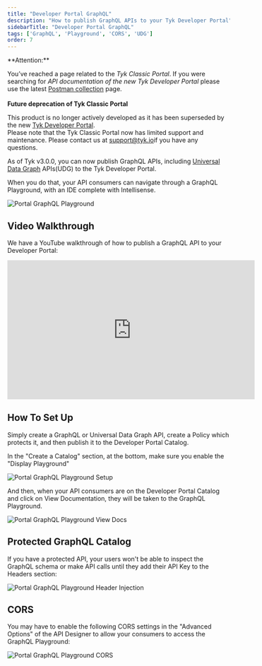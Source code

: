 ```yaml
---
title: "Developer Portal GraphQL"
description: "How to publish GraphQL APIs to your Tyk Developer Portal"
sidebarTitle: "Developer Portal GraphQL"
tags: ['GraphQL', 'Playground', 'CORS', 'UDG']
order: 7
---
```



<Warning>
**Attention:**

You’ve reached a page related to the *Tyk Classic Portal*. If you were searching for *API documentation of the new Tyk
Developer Portal* please use the latest
[Postman collection](/mintdocs/product-stack/tyk-enterprise-developer-portal/api-documentation/tyk-edp-api) page.
<br />
<br />
**Future deprecation of Tyk Classic Portal**

This product is no longer actively developed as it
has been superseded by the new [Tyk Developer Portal](/mintdocs/portal/overview).
<br />
Please note that the Tyk Classic Portal now has limited support and maintenance. Please contact us at
[support@tyk.io](<mailto:support@tyk.io?subject=Tyk classic developer portal>)if you have any questions.
</Warning>


As of Tyk v3.0.0, you can now publish GraphQL APIs, including [Universal Data Graph](/mintdocs/api-management/data-graph#overview) APIs(UDG) to the Tyk Developer Portal.

When you do that, your API consumers can navigate through a GraphQL Playground, with an IDE complete with Intellisense.

<img src="/img/portal/portal-graphql.png" alt="Portal GraphQL Playground" />

## Video Walkthrough

We have a YouTube walkthrough of how to publish a GraphQL API to your Developer Portal:

<iframe width="560" height="315" src="https://www.youtube.com/embed/A2Hn9ub2mNg" frameborder="0" allow="accelerometer; autoplay; clipboard-write; encrypted-media; gyroscope; picture-in-picture" allowfullscreen></iframe>

## How To Set Up

Simply create a GraphQL or Universal Data Graph API, create a Policy which protects it, and then publish it to the Developer Portal Catalog.

In the "Create a Catalog" section, at the bottom, make sure you enable the "Display Playground" 


<img src="/img/portal/portal-graphql-setup.png" alt="Portal GraphQL Playground Setup" />

And then, when your API consumers are on the Developer Portal Catalog and click on View Documentation, they will be taken to the GraphQL Playground.

<img src="/img/portal/portal-graphql-playground-viewdocs.png" alt="Portal GraphQL Playground View Docs" />


## Protected GraphQL Catalog

If you have a protected API, your users won't be able to inspect the GraphQL schema or make API calls until they add their API Key to the Headers section:

<img src="/img/portal/portal-graphql-header-injection.png" alt="Portal GraphQL Playground Header Injection" />

## CORS

You may have to enable the following CORS settings in the "Advanced Options" of the API Designer to allow your consumers to access the GraphQL Playground:


<img src="/img/portal/portal-graphql-cors.png" alt="Portal GraphQL Playground CORS" />
